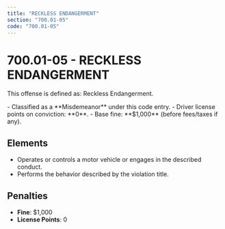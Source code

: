 ```yaml
---
title: "RECKLESS ENDANGERMENT"
section: "700.01-05"
code: "700.01-05"
---
```





# 700.01-05 - RECKLESS ENDANGERMENT

This offense is defined as: Reckless Endangerment.

<Aside type="caution" title="Charge Type: Misdemeanor">
- Classified as a **Misdemeanor** under this code entry.
- Driver license points on conviction: **0**.
- Base fine: **$1,000** (before fees/taxes if any).
</Aside>

## Elements
- Operates or controls a motor vehicle or engages in the described conduct.
- Performs the behavior described by the violation title.

## Penalties
- **Fine**: $1,000
- **License Points**: 0
